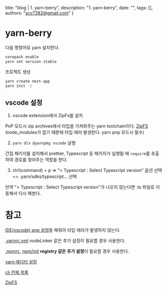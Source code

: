   title: "blog | 1. yarn-berry",
  description: "1. yarn-berry",
  date: "",
  tags: [],
  authors: "scv7282@gmail.com"
}

# yarn-berry

다음 명령어로 yarn 설치한다.

```bash
corepack enable
yarn set version stable
```

프로젝트 생성

```bash
yarn create next-app
yarn init -2
```

## vscode 설정

1. vscode extension에서 ZipFs를 설치

PnP 모드시 zip archives에서 타입을 가져와주는 yarn toolchain이다. [ZipFS](https://marketplace.visualstudio.com/items?itemName=arcanis.vscode-zipfs)
(node_modules가 없기 때문에 타입 에러 발생한다. yarn pnp 모드시 필수)

2. `yarn dlx @yarnpkg vscode` 실행

간접 패키지를 설치해서 prettier, Typescript 등 패키지가 실행될 때 `require`를 호출하여 경로를 찾아주는 역할을 한다.

3. ctrl(command) + p => "> Typescript : Select Typescript version" 옵션 선택 => .yarn/sdks/typescript... 선택

만약 "> Typescript : Select Typescript version"가 나오지 않는다면 .ts 파일로 이동해서 다시 해본다.

# 참고

[IDE(vscode) pnp 설정](https://yarnpkg.com/getting-started/editor-sdks#vscode)을 해줘야 타입 에러가 발생하지 않는다.

[.yarnrc.yml](https://yarnpkg.com/configuration/yarnrc) nodeLinker 같은 추가 설정이 필요할 경우 사용헌다.

[.npmrc](https://docs.npmjs.com/cli/v9/configuring-npm/npmrc), [npm/init](https://github.com/npm/ini) **registry 같은 추가 설정**이 필요할 경우 사용한다.

[yarn 에디터 설정](https://yarnpkg.com/getting-started/editor-sdks)

[cli 전체 목록](https://yarnpkg.com/cli)

[ZipFS](https://marketplace.visualstudio.com/items?itemName=arcanis.vscode-zipfs)
